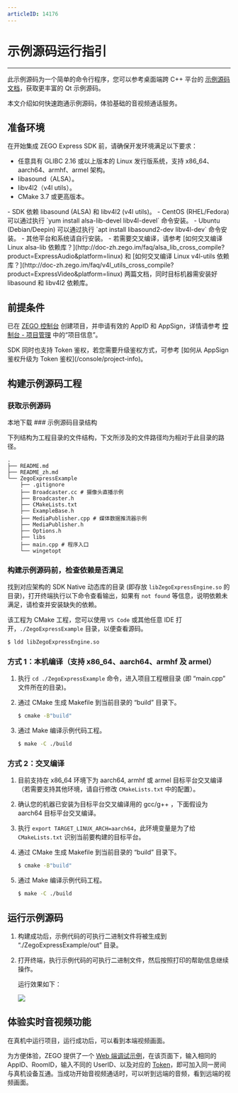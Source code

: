 ```yaml
---
articleID: 14176
---
```

# 示例源码运行指引

---


<Note title="说明">


此示例源码为一个简单的命令行程序，您可以参考桌面端跨 C++ 平台的 [示例源码文档](/real-time-video-windows-cpp/quick-start/run-example-code)，获取更丰富的 Qt 示例源码。

</Note>

本文介绍如何快速跑通示例源码，体验基础的音视频通话服务。

## 准备环境

在开始集成 ZEGO Express SDK 前，请确保开发环境满足以下要求：

- 任意具有 GLIBC 2.16 或以上版本的 Linux 发行版系统，支持 x86_64、aarch64、armhf、armel 架构。
- libasound（ALSA）。
- libv4l2（v4l utils）。
- CMake 3.7 或更高版本。

<Note title="说明">
- SDK 依赖 libasound (ALSA) 和 libv4l2 (v4l utils)。
- CentOS (RHEL/Fedora) 可以通过执行 `yum install alsa-lib-devel libv4l-devel` 命令安装。
- Ubuntu (Debian/Deepin) 可以通过执行 `apt install libasound2-dev libv4l-dev` 命令安装。
- 其他平台和系统请自行安装。
- 若需要交叉编译，请参考 [如何交叉编译 Linux alsa-lib 依赖库？](http://doc-zh.zego.im/faq/alsa_lib_cross_compile?product=ExpressAudio&platform=linux) 和 [如何交叉编译 Linux v4l-utils 依赖库？](http://doc-zh.zego.im/faq/v4l_utils_cross_compile?product=ExpressVideo&platform=linux) 两篇文档，同时目标机器需安装好 libasound 和 libv4l2 依赖库。
</Note>

## 前提条件

已在 [ZEGO 控制台](https://console.zego.im) 创建项目，并申请有效的 AppID 和 AppSign，详情请参考 [控制台 - 项目管理](/console/project-info) 中的“项目信息”。

<Warning title="注意">
SDK 同时也支持 Token 鉴权，若您需要升级鉴权方式，可参考 [如何从 AppSign 鉴权升级为 Token 鉴权](/console/project-info)。
</Warning>

## 构建示例源码工程

### 获取示例源码
<Card title="示例源码" href="https://storage.zego.im/express/example/video/linux_cli_cpp/ZegoExpressDemo_linux_cli_cpp.zip" target="_blank">
本地下载
</Card>
### 示例源码目录结构

下列结构为工程目录的文件结构，下文所涉及的文件路径均为相对于此目录的路径。

```tree
.
├── README.md
├── README_zh.md
└── ZegoExpressExample
    ├── .gitignore
    ├── Broadcaster.cc # 摄像头直播示例
    ├── Broadcaster.h
    ├── CMakeLists.txt
    ├── ExampleBase.h
    ├── MediaPublisher.cpp # 媒体数据推流器示例
    ├── MediaPublisher.h
    ├── Options.h
    ├── libs
    ├── main.cpp # 程序入口
    └── wingetopt
```

### 构建示例源码前，检查依赖是否满足

找到对应架构的 SDK Native 动态库的目录 (即存放 `libZegoExpressEngine.so` 的目录)，打开终端执行以下命令查看输出，如果有 `not found` 等信息，说明依赖未满足，请检查并安装缺失的依赖。

<Note title="说明">


该工程为 CMake 工程，您可以使用 `VS Code` 或其他任意 IDE 打开，`./ZegoExpressExample` 目录，以便查看源码。

</Note>

```sh
$ ldd libZegoExpressEngine.so
```

### 方式 1：本机编译（支持 x86_64、aarch64、armhf 及 armel）

1. 执行 `cd ./ZegoExpressExample` 命令，进入项目工程根目录 (即 “main.cpp” 文件所在的目录)。

2. 通过 CMake 生成 Makefile 到当前目录的 “build” 目录下。

    ```sh
    $ cmake -B"build"
    ```

3. 通过 Make 编译示例代码工程。

    ```sh
    $ make -C ./build
    ```

### 方式 2：交叉编译

1. 目前支持在 x86_64 环境下为 aarch64, armhf 或 armel 目标平台交叉编译（若需要支持其他环境，请自行修改 `CMakeLists.txt` 中的配置）。

2. 确认您的机器已安装为目标平台交叉编译用的 gcc/g++ ，下面假设为 aarch64 目标平台交叉编译。

3. 执行 `export TARGET_LINUX_ARCH=aarch64`，此环境变量是为了给 `CMakeLists.txt` 识别当前要构建的目标平台。

4. 通过 CMake 生成 Makefile 到当前目录的 “build” 目录下。

    ```sh
    $ cmake -B"build"
    ```

5. 通过 Make 编译示例代码工程。

    ```sh
    $ make -C ./build
    ```

## 运行示例源码

1. 构建成功后，示例代码的可执行二进制文件将被生成到 “./ZegoExpressExample/out” 目录。

2. 打开终端，执行示例代码的可执行二进制文件，然后按照打印的帮助信息继续操作。

    运行效果如下：

    <Frame width="512" height="auto" caption=""><img src="https://storage.zego.im/sdk-doc/Pics/Linux/Express/run_express_cpp_cli_demo.png" /></Frame>

## 体验实时音视频功能

在真机中运行项目，运行成功后，可以看到本端视频画面。

为方便体验，ZEGO 提供了一个 [Web 端调试示例](https://zegodev.github.io/zego-express-webrtc-sample/assistDev/index.html)，在该页面下，输入相同的 AppID、RoomID，输入不同的 UserID、以及对应的 [Token](/console/development-assistance/app-development-assistance)，即可加入同一房间与真机设备互通。当成功开始音视频通话时，可以听到远端的音频，看到远端的视频画面。

